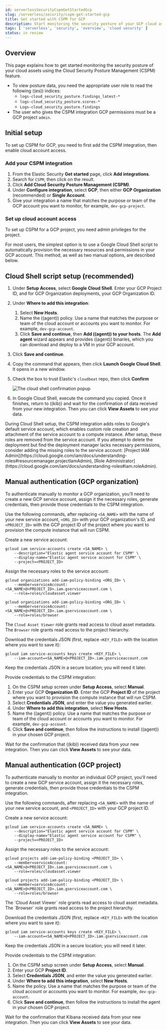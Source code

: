 ```yaml
---
id: serverlessSecurityCspmGetStartedGcp
slug: /serverless/security/cspm-get-started-gcp
title: Get started with CSPM for GCP
description: Start monitoring the security posture of your GCP cloud assets.
tags: [ 'serverless', 'security', 'overview', 'cloud security' ]
status: in review
---
```


<DocBadge template="technical preview" />
<div id="cspm-get-started-gcp"></div>

<div id="cspm-overview-gcp"></div>

## Overview

This page explains how to get started monitoring the security posture of your cloud assets using the Cloud Security Posture Management (CSPM) feature.

<DocCallOut title="Requirements">

* To view posture data, you need the appropriate user role to read the following ((es)) indices:
    * `logs-cloud_security_posture.findings_latest-*`
    * `logs-cloud_security_posture.scores-*`
    * `Logs-cloud_security_posture.findings`
* The user who gives the CSPM integration GCP permissions must be a GCP project `admin`.

</DocCallOut>

<div id="cspm-setup-gcp"></div>

## Initial setup

To set up CSPM for GCP, you need to first add the CSPM integration, then enable cloud account access.

<div id="cspm-add-and-name-integration-gcp"></div>

### Add your CSPM integration
1. From the Elastic Security **Get started** page, click **Add integrations**.
1. Search for `CSPM`, then click on the result.
1. Click **Add Cloud Security Posture Management (CSPM)**.
1. Under **Configure integration**, select **GCP**, then either **GCP Organization** (recommended) or **Single Account**.
1. Give your integration a name that matches the purpose or team of the GCP account you want to monitor, for example, `dev-gcp-project`.

<div id="cspm-set-up-cloud-access-section-gcp"></div>

### Set up cloud account access
To set up CSPM for a GCP project, you need admin privileges for the project.

For most users, the simplest option is to use a Google Cloud Shell script to automatically provision the necessary resources and permissions in your GCP account. This method, as well as two manual options, are described below.

<div id="cspm-set-up-cloudshell"></div>

## Cloud Shell script setup (recommended)

1. Under **Setup Access**, select **Google Cloud Shell**. Enter your GCP Project ID, and for GCP Organization deployments, your GCP Organization ID.
1. Under **Where to add this integration**:
    1. Select **New Hosts**.
    1. Name the ((agent)) policy. Use a name that matches the purpose or team of the cloud account or accounts you want to monitor. For example, `dev-gcp-account`.
    1. Click **Save and continue**, then **Add ((agent)) to your hosts**. The **Add agent** wizard appears and provides ((agent)) binaries, which you can download and deploy to a VM in your GCP account.
1. Click **Save and continue**.
1. Copy the command that appears, then click **Launch Google Cloud Shell**. It opens in a new window.
1. Check the box to trust Elastic's `cloudbeat` repo, then click **Confirm**

    ![The cloud shell confirmation popup](../images/cspm-get-started-gcp/-cloud-native-security-cspm-cloudshell-trust.png)

1. In Google Cloud Shell, execute the command you copied. Once it finishes, return to ((kib)) and wait for the confirmation of data received from your new integration. Then you can click **View Assets** to see your data.

<DocCallOut title="Note">
During Cloud Shell setup, the CSPM integration adds roles to Google's default service account, which enables custom role creation and attachment of the service account to a compute instance.
After setup, these roles are removed from the service account. If you attempt to delete the deployment but find the deployment manager lacks necessary permissions, consider adding the missing roles to the service account:
[Project IAM Admin](https://cloud.google.com/iam/docs/understanding-roles#resourcemanager.projectIamAdmin), [Role Administrator](https://cloud.google.com/iam/docs/understanding-roles#iam.roleAdmin).
</DocCallOut>

<div id="cspm-manual-auth-org"></div>

## Manual authentication (GCP organization)

To authenticate manually to monitor a GCP organization, you'll need to create a new GCP service account, assign it the necessary roles, generate credentials, then provide those credentials to the CSPM integration.

Use the following commands, after replacing `<SA_NAME>` with the name of your new service account, `<ORG_ID>` with your GCP organization's ID, and `<PROJECT_ID>` with the GCP project ID of the project where you want to provision the compute instance that will run CSPM.

Create a new service account:

```shell
gcloud iam service-accounts create <SA_NAME> \
    --description="Elastic agent service account for CSPM" \
    --display-name="Elastic agent service account for CSPM" \
    --project=<PROJECT_ID>
```

Assign the necessary roles to the service account:

```shell
gcloud organizations add-iam-policy-binding <ORG_ID> \
    --member=serviceAccount:<SA_NAME>@<PROJECT_ID>.iam.gserviceaccount.com \
    --role=roles/cloudasset.viewer

gcloud organizations add-iam-policy-binding <ORG_ID> \
    --member=serviceAccount:<SA_NAME>@<PROJECT_ID>.iam.gserviceaccount.com \
    --role=roles/browser
```

The `Cloud Asset Viewer` role grants read access to cloud asset metadata. The `Browser` role grants read access to the project hierarchy.

Download the credentials JSON (first, replace `<KEY_FILE>` with the location where you want to save it):

```shell
gcloud iam service-accounts keys create <KEY_FILE> \
    --iam-account=<SA_NAME>@<PROJECT_ID>.iam.gserviceaccount.com
```

Keep the credentials JSON in a secure location; you will need it later.

Provide credentials to the CSPM integration:

1. On the CSPM setup screen under **Setup Access**, select **Manual**.
2. Enter your GCP **Organization ID**. Enter the GCP **Project ID** of the project where you want to provision the compute instance that will run CSPM.
3. Select **Credentials JSON**, and enter the value you generated earlier.
4. Under **Where to add this integration**, select **New Hosts**.
5. Name the ((agent)) policy. Use a name that matches the purpose or team of the cloud account or accounts you want to monitor. For example, `dev-gcp-account`.
6. Click **Save and continue**, then follow the instructions to install ((agent)) in your chosen GCP project.

Wait for the confirmation that ((kib)) received data from your new integration. Then you can click **View Assets** to see your data.

<div id="cspm-manual-auth-proj"></div>

## Manual authentication (GCP project)

To authenticate manually to monitor an individual GCP project, you'll need to create a new GCP service account, assign it the necessary roles, generate credentials, then provide those credentials to the CSPM integration.

Use the following commands, after replacing `<SA_NAME>` with the name of your new service account, and `<PROJECT_ID>` with your GCP project ID.

Create a new service account:

```shell
gcloud iam service-accounts create <SA_NAME> \
    --description="Elastic agent service account for CSPM" \
    --display-name="Elastic agent service account for CSPM" \
    --project=<PROJECT_ID>
```

Assign the necessary roles to the service account:

```shell
gcloud projects add-iam-policy-binding <PROJECT_ID> \
    --member=serviceAccount:<SA_NAME>@<PROJECT_ID>.iam.gserviceaccount.com \
    --role=roles/cloudasset.viewer

gcloud projects add-iam-policy-binding <PROJECT_ID> \
    --member=serviceAccount:<SA_NAME>@<PROJECT_ID>.iam.gserviceaccount.com \
    --role=roles/browser
```

<DocCallOut title="Note">
The `Cloud Asset Viewer` role grants read access to cloud asset metadata. The `Browser` role grants read access to the project hierarchy.
</DocCallOut>

Download the credentials JSON (first, replace `<KEY_FILE>` with the location where you want to save it):

```shell
gcloud iam service-accounts keys create <KEY_FILE> \
    --iam-account=<SA_NAME>@<PROJECT_ID>.iam.gserviceaccount.com
```

Keep the credentials JSON in a secure location; you will need it later.

Provide credentials to the CSPM integration:

1. On the CSPM setup screen under **Setup Access**, select **Manual**.
2. Enter your GCP **Project ID**.
3. Select **Credentials JSON**, and enter the value you generated earlier.
4. Under **Where to add this integration**, select **New Hosts**.
5. Name the policy. Use a name that matches the purpose or team of the cloud account or accounts you want to monitor. For example, `dev-gcp-account`.
6. Click **Save and continue**, then follow the instructions to install the agent in your chosen GCP project.

Wait for the confirmation that Kibana received data from your new integration. Then you can click **View Assets** to see your data.